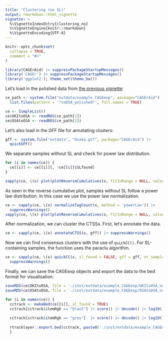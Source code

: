 ```yaml
---
title: "Clustering (no SL)"
output: rmarkdown::html_vignette
vignette: >
  %\VignetteIndexEntry{clustering_no}
  %\VignetteEngine{knitr::rmarkdown}
  %\VignetteEncoding{UTF-8}
---
```


```r
knitr::opts_chunk$set(
  collapse = TRUE,
  comment = "#>"
)
```

```r
library(CAGErAid) |> suppressPackageStartupMessages()
library('CAGEr') |> suppressPackageStartupMessages()
library('ggplot2'); theme_set(theme_bw())
```

Let's load in the polished data from [the previous vignette](vignettes/loading_polishing.Rmd):

```r
ce_path <- system.file("extdata/example_CAGEexp", package="CAGErAid") |>
  list.files(pattern = '*toOSA_polished*', full.names = TRUE)

ce <- SimpleList()
ce$OKItoOSA <- readRDS(ce_path[1])
ce$OSAtoOSA <- readRDS(ce_path[2])
```

Let's also load in the GFF file for annotating clusters:

```r
gff <- system.file("extdata", "Osaka.gtf", package="CAGErAid") |> 
  quickGFF()
```

We separate samples without SL and check for power law distribution.

```r

for (i in names(ce)) {
  ce[[i]] <- ce[[i]][, !ce[[i]]$SLfound]
}

sapply(ce, \(x) plot(plotReverseCumulatives(x, fitInRange = NULL, values = 'raw')))

```

As seen in the reverse cumulative plot, samples without SL follow a power law distribution. In this case we use the power law normalization.

```r

ce <- sapply(ce, \(x) normalizeTagCount(x, method = 'powerLaw')) |>
  suppressWarnings()
sapply(ce, \(x) plot(plotReverseCumulatives(x, fitInRange = NULL, values = 'normalized')))

```

After normalization, we can cluster the CTSSs. First, let's annotate the data.

```r
ce <- sapply(ce, \(x) annotateCTSS(x, gff)) |> suppressWarnings()
```

Now we can find consensus clusters with the use of `quickCC()`. For SL-containing samples, the function uses the paraclu algorithm.

```r
ce <- sapply(ce, \(x) quickCC(x, sl_found = FALSE, gff = gff, nr_samples = 1)) |> 
  suppressWarnings()
```

Finally, we can save the CAGEexp objects and export the data to the bed format for visualisation:

```r
saveRDS(ce$OKItoOSA, file = './inst/extdata/example_CAGEexp/OKItoOSA_no.rds')
saveRDS(ce$OSAtoOSA, file = './inst/extdata/example_CAGEexp/OSAtoOSA_no.rds')

for (i in names(ce)) {
  cctrack <- makeBed(ce[[i]], sl_found = TRUE)
  cctrack[cctrack$itemRgb == "black"] |> score() |> decode() |> log10() |> hist(br =
                                                                                 100)
  cctrack[cctrack$itemRgb == "grey"]  |> score() |> decode() |> log10() |> hist(br =
                                                                                 100)
  rtracklayer::export.bed(cctrack, paste0('./inst/extdata/example_CAGEexp/clusters_no_', i, '.bed'))
  }
```
